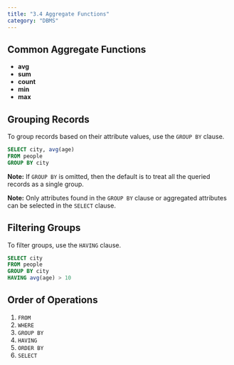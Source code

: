```yaml
---
title: "3.4 Aggregate Functions"
category: "DBMS"
---
```


## Common Aggregate Functions
- **avg**
- **sum**
- **count**
- **min**
- **max**

## Grouping Records
To group records based on their attribute values, use the `GROUP BY` clause.

```sql
SELECT city, avg(age)
FROM people
GROUP BY city
```

**Note:** If `GROUP BY` is omitted, then the default is to treat all the queried
records as a single group.

**Note:** Only attributes found in the `GROUP BY` clause or aggregated attributes can 
be selected in the `SELECT` clause.

## Filtering Groups
To filter groups, use the `HAVING` clause.

```sql
SELECT city
FROM people
GROUP BY city
HAVING avg(age) > 10
```

## Order of Operations
1. `FROM` 
2. `WHERE`
3. `GROUP BY`
4. `HAVING`
5. `ORDER BY`
6. `SELECT`